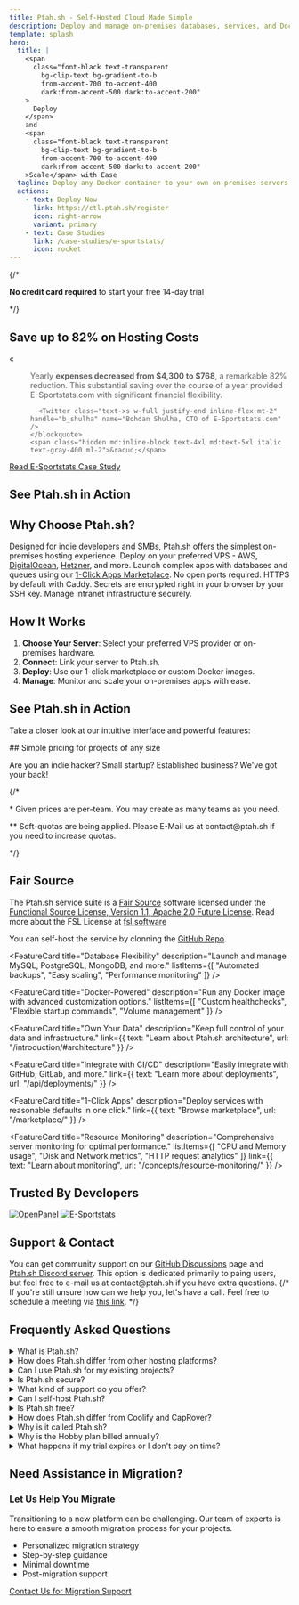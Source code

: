 ```yaml
---
title: Ptah.sh - Self-Hosted Cloud Made Simple
description: Deploy and manage on-premises databases, services, and Docker applications on your own servers with ease. Save up to 82% on hosting costs with our flexible, fair-source alternative to Heroku.
template: splash
hero:
  title: |
    <span
      class="font-black text-transparent
        bg-clip-text bg-gradient-to-b
        from-accent-700 to-accent-400
        dark:from-accent-500 dark:to-accent-200"
    >
      Deploy
    </span>
    and 
    <span
      class="font-black text-transparent
        bg-clip-text bg-gradient-to-b
        from-accent-700 to-accent-400
        dark:from-accent-500 dark:to-accent-200"
    >Scale</span> with Ease
  tagline: Deploy any Docker container to your own on-premises servers. With HTTPS, backups and monitoring.
  actions:
    - text: Deploy Now
      link: https://ctl.ptah.sh/register
      icon: right-arrow
      variant: primary
    - text: Case Studies
      link: /case-studies/e-sportstats/
      icon: rocket
---
```






{/*<div class="text-center mt-4 text-sm text-gray-600 dark:text-gray-400">
  <strong>No credit card required</strong> to start your free 14-day trial
</div>*/}

<div class="text-center max-w-3xl mx-auto">
  <h2 class="text-balance">Save up to 82% on Hosting Costs</h2>

  <div class="flex flex-col md:flex-row justify-center items-center bg-gray-100 dark:bg-gray-800 rounded-lg p-4 my-6">
    <span class="hidden md:inline-block text-4xl md:text-5xl italic text-gray-400 mr-2">&laquo;</span>
    <blockquote class="max-w-[550px] text-sm md:text-base italic px-4" style="border-inline-start: 0;">
      Yearly <strong>expenses decreased from $4,300 to $768</strong>, a remarkable 82% reduction. This substantial saving over the course of a year provided E-Sportstats.com with significant financial flexibility.

      <Twitter class="text-xs w-full justify-end inline-flex mt-2" handle="b_shulha" name="Bohdan Shulha, CTO of E-Sportstats.com" />
    </blockquote>
    <span class="hidden md:inline-block text-4xl md:text-5xl italic text-gray-400 ml-2">&raquo;</span>
  </div>

<div class="not-content">
  <a href="/case-studies/e-sportstats/"
    class="inline-block py-2 px-4 rounded-xl bg-green-600 text-white font-semibold hover:bg-green-700 transition-colors"
  >
    Read E-Sportstats Case Study
  </a>
  </div>
</div>

<div class="my-8 max-w-3xl mx-auto">
  <h2 class="text-2xl font-semibold mb-4 text-center">See Ptah.sh in Action</h2>
  <div class="relative">
    <YouTube id="k34Zdwcsm6I" title="Deploy WordPress with Docker to VPS in Seconds!" />
  </div>
</div>

## Why Choose Ptah.sh?

<CardGrid stagger>
	<Card title="User-Friendly" icon="pencil">
		Designed for indie developers and SMBs, Ptah.sh offers the simplest on-premises hosting experience.
	</Card>
	<Card title="Your Infrastructure, Your Control" icon="setting">
		Deploy on your preferred VPS - AWS, <a href="https://r.ptah.sh/digitalocean" rel="nofollow">DigitalOcean</a>, <a href="https://r.ptah.sh/hetzner" rel="nofollow">Hetzner</a>, and more.
	</Card>
	<Card title="Rapid Deployment" icon="rocket">
		Launch complex apps with databases and queues using our <a href="/marketplace/">1-Click Apps Marketplace</a>.
	</Card>
	<Card title="Security First" icon="approve-check">
		No open ports required. HTTPS by default with Caddy. Secrets are encrypted right in your browser by your SSH key. Manage intranet infrastructure securely.
	</Card>
</CardGrid>

## How It Works

1. **Choose Your Server**: Select your preferred VPS provider or on-premises hardware.
2. **Connect**: Link your server to Ptah.sh.
3. **Deploy**: Use our 1-click marketplace or custom Docker images.
4. **Manage**: Monitor and scale your on-premises apps with ease.

<DocsCTA />

## See Ptah.sh in Action

Take a closer look at our intuitive interface and powerful features:

<div class="grid md:grid-cols-2 gap-4 my-8 not-content">
  <Screenshot
    src="/screenshots/dashboard.png"
    alt="Ptah.sh Dashboard"
    caption="Manage all your servers and applications from a single dashboard"
  />
  <Screenshot
    src="/screenshots/deployment.png"
    alt="Easy Deployment Process"
    caption="Deploy applications with just a few clicks"
  />
  <Screenshot
    src="/screenshots/resource-monitoring.png"
    alt="Resource Monitoring"
    caption="Keep track of your server's resources in real-time"
  />
  <Screenshot
    src="/screenshots/marketplace.png"
    alt="1-Click Apps Marketplace"
    caption="Browse and deploy from our extensive 1-Click Apps Marketplace"
  />
  <Screenshot
    src="/screenshots/backups.png"
    alt="Backups"
    caption="Manage your backups with ease"
  />
</div>

<div id="pricing">
## Simple pricing for projects of any size

  <p>Are you an indie hacker? Small startup? Established business? We've got your back!</p>

  <div class="flex flex-col md:grid md:grid-cols-3 md:pt-8 justify-center items-stretch gap-2 md:gap-0 not-content">
    <PricingCard name="Hobby" 
      description="Perfect plan to try the service or host non-critical applications" 
      price="4.75"
      yearlyPrice="57"
      servers={1} 
      uptimeMonitoring={{ partial: true, hint: "Basic uptime monitoring: 1 check every 3 minutes" }} 
      s3Storage={{ hint: "Storage size is 500 MiB with an unlimited traffic", partial: true }}
      serverMonitoring={{ partial: true, hint: "Metrics are updated each 30 seconds. 7 days retention." }}
    />
    <PricingCard name="Startup" 
      description="Need more power or an improved stability? This is your choice!" 
      price="29"
      servers={3}
      customErrorPages
      mostPopular
      uptimeMonitoring={{ partial: true, hint: "Enhanced uptime monitoring: 10 checks every minute" }}
      s3Storage={{ hint: "Storage size is 5 GiB with an unlimited traffic", partial: true }}
      serverMonitoring={{ partial: true, hint: "Metrics are updated each 15 seconds. 30 days retention." }}
    />
    <PricingCard name="Business"
      description="Your business got traction? We will cover your back!"
      price="89"
      servers={10}
      customErrorPages
      roleManagement
      dedicatedDiscord
      waitlist="https://forms.gle/YFZ8oJuiVvDm2gEU6"
      uptimeMonitoring={{ hint: "Full-featured uptime monitoring: 100 checks every 30 seconds" }}
      s3Storage={{ hint: "Storage size is 50 GiB with an unlimited traffic", partial: false }}
      serverMonitoring={{ hint: "Metrics are updated each 5 seconds. 90 days retention." }}
    />
  </div>
{/*
  <p class="italic text-right text-xs">* Given prices are per-team. You may create as many teams as you need.</p>
  <p class="italic text-right text-xs">** Soft-quotas are being applied. Please E-Mail us at contact@ptah.sh if you need to increase quotas.</p>
*/}
</div>

## Fair Source

The Ptah.sh service suite is a <a href="https://fair.io">Fair Source</a> software licensed under the <a href="https://github.com/ptah-sh/ptah-server/blob/main/LICENSE.md" target="_blank" rel="nofollow">Functional Source License, Version 1.1, Apache 2.0 Future License</a>. Read more about the FSL License at <a href="https://fsl.software" target="_blank">fsl.software</a>

You can self-host the service by clonning the <a href="https://r.ptah.sh/github" target="_blank" rel="nofollow">GitHub Repo</a>.

<div class="grid md:grid-cols-3 gap-4 py-8">
  <FeatureCard
    title="Language Agnostic"
    description="Run services in Ruby, Node.js, PHP, Python, Java, and more."
    listItems={[
      "Ruby on Rails",
      "Spring Boot",
      "Laravel",
      "And many others..."
    ]}
  />

  <FeatureCard
    title="Database Flexibility"
    description="Launch and manage MySQL, PostgreSQL, MongoDB, and more."
    listItems={[
      "Automated backups",
      "Easy scaling",
      "Performance monitoring"
    ]}
  />

  <FeatureCard
    title="Docker-Powered"
    description="Run any Docker image with advanced customization options."
    listItems={[
      "Custom healthchecks",
      "Flexible startup commands",
      "Volume management"
    ]}
  />

  <FeatureCard
    title="Own Your Data"
    description="Keep full control of your data and infrastructure."
    link={{
      text: "Learn about Ptah.sh architecture",
      url: "/introduction/#architecture"
    }}
  />

  <FeatureCard
    title="Integrate with CI/CD"
    description="Easily integrate with GitHub, GitLab, and more."
    link={{
      text: "Learn more about deployments",
      url: "/api/deployments/"
    }}
  />

  <FeatureCard
    title="1-Click Apps"
    description="Deploy services with reasonable defaults in one click."
    link={{
      text: "Browse marketplace",
      url: "/marketplace/"
    }}
  />

  <FeatureCard
    title="Resource Monitoring"
    description="Comprehensive server monitoring for optimal performance."
    listItems={[
      "CPU and Memory usage",
      "Disk and Network metrics",
      "HTTP request analytics"
    ]}
    link={{
      text: "Learn about monitoring",
      url: "/concepts/resource-monitoring/"
    }}
  />
</div>

## Trusted By Developers

<div class="flex flex-wrap justify-center items-center gap-8 py-8 not-content">
  <a href="https://openpanel.dev" target="_blank" rel="nofollow">
    <img src="/logos/openpanel.svg" alt="OpenPanel" class="h-8 w-auto" />
  </a>
  <a href="https://e-sportstats.com" target="_blank" rel="nofollow">
    <img src="/logos/e-sportstats.svg" alt="E-Sportstats" class="h-8 w-auto" />
  </a>
</div>

## Support & Contact

<CardGrid>
	<Card title="Community Support" icon="github">
	  You can get community support on our <a href="https://github.com/orgs/ptah-sh/discussions" target="_blank" rel="nofollow">GitHub Discussions</a> page and <a href="https://r.ptah.sh/chat" target="_blank" rel="nofollow">Ptah.sh Discord server</a>.
	</Card>
	<Card title="E-Mail" icon="email">
	 This option is dedicated primarily to paing users, but feel free to e-mail us at contact@ptah.sh if you have extra questions.
	</Card>
  {/*<Card title="Let's have a call?" icon="seti:video">
    If you're still unsure how can we help you, let's have a call. Feel free to schedule a meeting via <a href="https://r.ptah.sh/meet" target="_blank" rel="nofollow">this link</a>.
  </Card>*/}
</CardGrid>



<DocsCTA />

<h2 class="text-2xl font-semibold mb-4 text-center">Frequently Asked Questions</h2>

<div class="accordion" itemscope itemtype="https://schema.org/FAQPage">
  <details itemprop="mainEntity" itemscope itemtype="https://schema.org/Question">
    <summary itemprop="name">What is Ptah.sh?</summary>
    <div itemprop="acceptedAnswer" itemscope itemtype="https://schema.org/Answer">
      <p itemprop="text">Ptah.sh is a self-hosted platform that simplifies deploying and managing applications, databases, and services on your own servers. It's designed to be an easy-to-use, cost-effective alternative to managed cloud services.</p>
    </div>
  </details>

  <details itemprop="mainEntity" itemscope itemtype="https://schema.org/Question">
    <summary itemprop="name">How does Ptah.sh differ from other hosting platforms?</summary>
    <div itemprop="acceptedAnswer" itemscope itemtype="https://schema.org/Answer">
      <p itemprop="text">Ptah.sh allows you to host on your own VPS or on-premises infrastructure, giving you complete control over your infrastructure and costs. It's powered by Docker Swarm and offers a simple pricing model with no unexpected bills.</p>
    </div>
  </details>

  <details itemprop="mainEntity" itemscope itemtype="https://schema.org/Question">
    <summary itemprop="name">Can I use Ptah.sh for my existing projects?</summary>
    <div itemprop="acceptedAnswer" itemscope itemtype="https://schema.org/Answer">
      <p itemprop="text">Yes! Ptah.sh supports various languages, frameworks, and databases. You can deploy Ruby on Rails, Spring Boot, Laravel, WordPress, and many other types of applications.</p>
    </div>
  </details>

  <details itemprop="mainEntity" itemscope itemtype="https://schema.org/Question">
    <summary itemprop="name">Is Ptah.sh secure?</summary>
    <div itemprop="acceptedAnswer" itemscope itemtype="https://schema.org/Answer">
      <p itemprop="text">Security is a top priority. We do the following:</p>
      <ul>
        <li>No open ports required</li>
        <li>Caddy for automatic HTTPS</li>
        <li>Management of intranet infrastructure through our cloud option</li>
        <li>Secrets encrypted in your browser by your SSH key, never reaching our servers in plain text</li>
      </ul>
    </div>
  </details>

  <details itemprop="mainEntity" itemscope itemtype="https://schema.org/Question">
    <summary itemprop="name">What kind of support do you offer?</summary>
    <div itemprop="acceptedAnswer" itemscope itemtype="https://schema.org/Answer">
      <p itemprop="text">We offer multiple levels of support:</p>
      <ul>
        <li>Community support through our <a href="https://github.com/orgs/ptah-sh/discussions" target="_blank" rel="nofollow">GitHub Discussions page</a> and <a href="https://r.ptah.sh/chat" target="_blank" rel="nofollow">Ptah.sh Discord server</a> for all users</li>
        <li><a href="https://r.ptah.sh/youtube" target="_blank" rel="nofollow">YouTube Channel</a> with tutorials and guides</li>
        <li>Email support for paying users</li>
        <li>A dedicated Discord channel for our Business plan subscribers</li>
        <li>The option to schedule a call for personalized assistance</li>
      </ul>
      <p>Our goal is to provide the right level of support for each user's needs, from community-driven help to direct, personalized assistance.</p>
    </div>
  </details>

  <details itemprop="mainEntity" itemscope itemtype="https://schema.org/Question">
    <summary itemprop="name">Can I self-host Ptah.sh?</summary>
    <div itemprop="acceptedAnswer" itemscope itemtype="https://schema.org/Answer">
      <p itemprop="text">Yes, Ptah.sh is Fair Source licensed. You can clone our GitHub repository and self-host the service if you prefer. Please follow the <a href="/tutorial/self-hosted/">self-hosting with Ptah.sh tutorial</a> to get started.</p>
    </div>
  </details>

  <details itemprop="mainEntity" itemscope itemtype="https://schema.org/Question">
    <summary itemprop="name">Is Ptah.sh free?</summary>
    <div itemprop="acceptedAnswer" itemscope itemtype="https://schema.org/Answer">
      <p itemprop="text">Self-hosting Ptah.sh is and always will be free. You can clone our GitHub repository and run it on your own infrastructure at no cost.</p>
      <p>For those who prefer a managed solution, we offer a cloud option with a 14-day free trial for new users. After the trial period, our cloud service has paid plans starting at $9 per month for the Hobby plan. While the cloud service isn't free, it guarantees timely updates, security fixes, and reduces the support burden on your team. This option can significantly reduce your overall hosting costs and maintenance efforts compared to other managed solutions or self-hosted setups.</p>
    </div>
  </details>

  <details itemprop="mainEntity" itemscope itemtype="https://schema.org/Question">
    <summary itemprop="name">How does Ptah.sh differ from Coolify and CapRover?</summary>
    <div itemprop="acceptedAnswer" itemscope itemtype="https://schema.org/Answer">
      <p itemprop="text">While Ptah.sh shares some similarities with Coolify and CapRover, it has several key differences:</p>
      <ul>
        <li>**Commercial Focus**: Ptah.sh uses Fair Source Licensing, allowing for commercialization while still permitting self-hosting for internal needs. This model supports better quality, faster development, and improved customer support.</li>
        <li>**Opinionated Design**: Ptah.sh is more opinionated in its architecture, focusing on simplicity and covering the needs of 80% of small to medium businesses while maintaining an easy-to-use interface.</li>
        <li>**Docker Swarm Only**: Unlike some alternatives, Ptah.sh exclusively uses Docker Swarm as its backend, simplifying development, support, and user experience.</li>
        <li>**Careful Feature Selection**: New features are carefully evaluated to maintain a simplified user experience and attract users and contributors with a similar mindset.</li>
      </ul>
      <p>For a more detailed comparison, check out our <a href="/compare/ptah-sh-vs-coolify-vs-caprover/">full comparison page</a>.</p>
    </div>
  </details>

  <details itemprop="mainEntity" itemscope itemtype="https://schema.org/Question">
    <summary itemprop="name">Why is it called Ptah.sh?</summary>
    <div itemprop="acceptedAnswer" itemscope itemtype="https://schema.org/Answer">
      <p itemprop="text">The name Ptah.sh has two parts:</p>
      <ul>
        <li><strong>Ptah</strong> (pronounced /tɑː/ or "TAH"): An ancient Egyptian deity, known as a creator god and patron deity of craftsmen and architects.</li>
        <li><strong>.sh</strong>: Refers to shell scripts, commonly used in DevOps and system administration.</li>
      </ul>
      <p>Combining these elements, Ptah.sh symbolizes a "god and patron of DevOps," reflecting our mission to empower developers and system administrators with powerful, easy-to-use tools for managing their infrastructure.</p>
      <p>Also, in Ukrainian "Ptah" means "Bird" and we're trying the best to fly high and help our customers to do the same.</p>
    </div>
  </details>

  <details itemprop="mainEntity" itemscope itemtype="https://schema.org/Question">
    <summary itemprop="name">Why is the Hobby plan billed annually?</summary>
    <div itemprop="acceptedAnswer" itemscope itemtype="https://schema.org/Answer">
      <p itemprop="text">We offer the Hobby plan as an annual subscription to provide the best value for our users. This pricing model allows us to offer a significant discount compared to monthly billing, making it more affordable for individuals and small projects. The yearly subscription also helps us maintain a stable user base and invest in continuous improvements to our platform.</p>
    </div>
  </details>

  <details itemprop="mainEntity" itemscope itemtype="https://schema.org/Question">
    <summary itemprop="name">What happens if my trial expires or I don't pay on time?</summary>
    <div itemprop="acceptedAnswer" itemscope itemtype="https://schema.org/Answer">
      <p itemprop="text">At Ptah.sh, we prioritize your control and continuity. Here's what you can expect:</p>
      <ul>
        <li><strong>Service Continuity:</strong> Your services will continue to run smoothly on your own servers, regardless of your account status with Ptah.sh.</li>
        <li><strong>Panel Access:</strong> When your trial expires or payment is overdue, you'll lose access to the Ptah.sh management panel. However, this doesn't affect your running services.</li>
        <li><strong>No Vendor Lock-in:</strong> Since everything is hosted on your own servers, you maintain full control of your infrastructure and data at all times.</li>
        <li><strong>Reactivation:</strong> You can regain access to the Ptah.sh panel at any time by updating your payment information or selecting a plan.</li>
      </ul>
      <p>We're committed to providing a flexible, user-friendly experience. If you have any questions or need assistance, our support team is always here to help.</p>
    </div>
  </details>

</div>

## Need Assistance in Migration?

<div class="bg-blue-100 dark:bg-blue-900 p-4 rounded-lg not-content">
  <h3 class="text-lg font-semibold mb-2">Let Us Help You Migrate</h3>
  <p class="mb-4">
    Transitioning to a new platform can be challenging. Our team of experts is here to ensure a smooth migration process for your projects.
  </p>
  <ul class="list-disc list-inside mb-4">
    <li>Personalized migration strategy</li>
    <li>Step-by-step guidance</li>
    <li>Minimal downtime</li>
    <li>Post-migration support</li>
  </ul>
  <a href="mailto:contact@ptah.sh?subject=Migration%20Support%20Request" class="inline-block bg-blue-500 text-white py-2 px-4 rounded hover:bg-blue-600 transition-colors">
    Contact Us for Migration Support
  </a>
</div>
